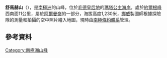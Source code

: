 {{coord|71|55|S|2|58|W|display=title}}

'''舒馬赫山'''（{{lang-nn|Schumacherfjellet}}），是[[南極洲|南極洲]]的山峰，位於[[毛德皇后地|毛德皇后地]]的[[瑪塔公主海岸|瑪塔公主海岸]]，處於[[約爾根峰|約爾根峰]]西南面11公里，屬於[[阿爾曼嶺|阿爾曼嶺]]的一部分，海拔高度1,230米，[[挪威|挪威]]製圖師根據探險隊的測量和拍攝的空中照片繪入地圖，現時由[[南極條約體系|南極條約體系]]管理。

==參考資料==
{{usgs-gazetteer}}

{{Antarctica-geo-stub}}
[[Category:南極洲山峰|Category:南極洲山峰]]